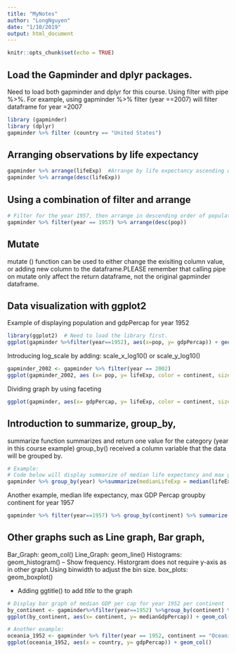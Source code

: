 ```yaml
---
title: "MyNotes"
author: "LongNguyen"
date: "1/10/2019"
output: html_document
---
```


```r
knitr::opts_chunk$set(echo = TRUE)
```

## Load the Gapminder and dplyr packages.
Need to load both gapminder and dplyr for this course.
Using filter with pipe %>%.
For example, using gapminder %>% filter (year ==2007) will filter dataframe for year =2007

```r
library (gapminder)
library (dplyr)
gapminder %>% filter (country == "United States")
```

## Arranging observations by life expectancy
```r
gapminder %>% arrange(lifeExp)  #Arrange by life expectancy ascending order
gapminder %>% arrange(desc(lifeExp))
```

## Using a combination of filter and arrange

```r
# Filter for the year 1957, then arrange in descending order of population
gapminder %>% filter(year == 1957) %>% arrange(desc(pop))
```

## Mutate
mutate () function can be used to either change the exisiting column value, or adding new column to the dataframe.PLEASE remember that calling pipe on mutate only affect the return dataframe, not the original gapminder dataframe.

## Data visualization with ggplot2
Example of displaying population and gdpPercap for year 1952
```r
library(ggplot2)  # Need to load the library first.
ggplot(gapminder %>%filter(year==1952), aes(x=pop, y= gdpPercap)) + geom_point()
```

Introducing log_scale by adding: scale_x_log10() or scale_y_log10()
```r
gapminder_2002 <- gapminder %>% filter(year == 2002)
ggplot(gapminder_2002, aes (x= pop, y= lifeExp, color = continent, size = gdpPercap)) + geom_point()+ scale_x_log10()
```

Dividing graph by using faceting
```r
ggplot(gapminder, aes(x= gdpPercap, y= lifeExp, color = continent, size=pop)) + geom_point() + scale_x_log10() + facet_wrap(~year)

```

## Introduction to summarize, group_by, 
summarize function summarizes and return one value for the category (year in this course example)
group_by() received a column variable that the data will be grouped by.

```r
# Example:
# Code below will display summarize of median life expectancy and max gdpPerCapital for each year.
gapminder %>% group_by(year) %>%summarize(medianLifeExp = median(lifeExp), maxGdpPercap = max(gdpPercap))
```
Another example, median life expectancy, max GDP Percap groupby continent for year 1957
```r
gapminder %>% filter(year==1957) %>% group_by(continent) %>% summarize(medianLifeExp = median(lifeExp), maxGdpPercap = max(gdpPercap))
```

## Other graphs such as Line graph, Bar graph, 
Bar_Graph: geom_col()
Line_Graph: geom_line()
Histograms: geom_histogram() -- Show frequency. Historgram does not require y-axis as in other graph.Using binwidth to adjust the bin size.
box_plots: geom_boxplot()

* Adding ggtitle() to add *title* to the graph
```r
# Display bar graph of median GDP per cap for year 1952 per continent
by_continent <- gapminder%>%filter(year==1952) %>%group_by(continent) %>%summarize(medianGdpPercap = median (gdpPercap))
ggplot(by_continent, aes(x= continent, y= medianGdpPercap)) + geom_col()

# Another example:
oceania_1952 <- gapminder %>% filter(year == 1952, continent == "Oceania") # filter by year and Oceania
ggplot(oceania_1952, aes(x = country, y= gdpPercap)) + geom_col()
```
